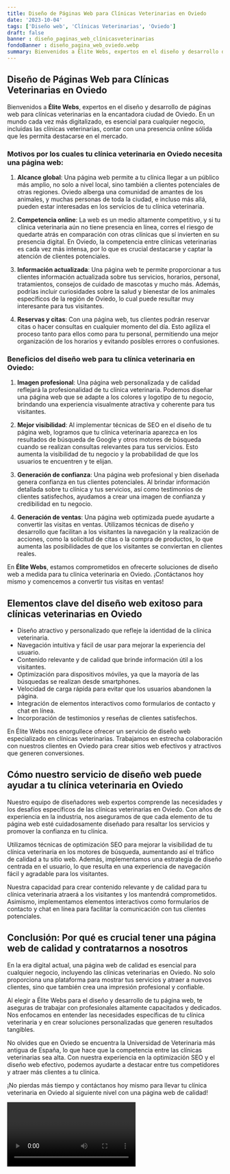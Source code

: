 ```yaml
---
title: Diseño de Páginas Web para Clínicas Veterinarias en Oviedo
date: '2023-10-04'
tags: ['Diseño web', 'Clínicas Veterinarias', 'Oviedo']
draft: false
banner : diseño_paginas_web_clínicasveterinarias
fondoBanner : diseño_pagina_web_oviedo.webp
summary: Bienvenidos a Élite Webs, expertos en el diseño y desarrollo de páginas web para clínicas veterinarias en la encantadora ciudad de Oviedo. En un mundo cada vez más digitalizado, es esencial para cualquier negocio, incluidas las clínicas veterinarias, contar con una presencia online sólida que les permita destacarse en el mercado.
---
```


## Diseño de Páginas Web para Clínicas Veterinarias en Oviedo

Bienvenidos a **Élite Webs**, expertos en el diseño y desarrollo de páginas web para clínicas veterinarias en la encantadora ciudad de Oviedo. En un mundo cada vez más digitalizado, es esencial para cualquier negocio, incluidas las clínicas veterinarias, contar con una presencia online sólida que les permita destacarse en el mercado.

### Motivos por los cuales tu clínica veterinaria en Oviedo necesita una página web:

1. **Alcance global**: Una página web permite a tu clínica llegar a un público más amplio, no solo a nivel local, sino también a clientes potenciales de otras regiones. Oviedo alberga una comunidad de amantes de los animales, y muchas personas de toda la ciudad, e incluso más allá, pueden estar interesadas en los servicios de tu clínica veterinaria.

2. **Competencia online**: La web es un medio altamente competitivo, y si tu clínica veterinaria aún no tiene presencia en línea, corres el riesgo de quedarte atrás en comparación con otras clínicas que sí invierten en su presencia digital. En Oviedo, la competencia entre clínicas veterinarias es cada vez más intensa, por lo que es crucial destacarse y captar la atención de clientes potenciales.

3. **Información actualizada**: Una página web te permite proporcionar a tus clientes información actualizada sobre tus servicios, horarios, personal, tratamientos, consejos de cuidado de mascotas y mucho más. Además, podrías incluir curiosidades sobre la salud y bienestar de los animales específicos de la región de Oviedo, lo cual puede resultar muy interesante para tus visitantes.

4. **Reservas y citas**: Con una página web, tus clientes podrán reservar citas o hacer consultas en cualquier momento del día. Esto agiliza el proceso tanto para ellos como para tu personal, permitiendo una mejor organización de los horarios y evitando posibles errores o confusiones.

### Beneficios del diseño web para tu clínica veterinaria en Oviedo:

1. **Imagen profesional**: Una página web personalizada y de calidad reflejará la profesionalidad de tu clínica veterinaria. Podemos diseñar una página web que se adapte a los colores y logotipo de tu negocio, brindando una experiencia visualmente atractiva y coherente para tus visitantes.

2. **Mejor visibilidad**: Al implementar técnicas de SEO en el diseño de tu página web, logramos que tu clínica veterinaria aparezca en los resultados de búsqueda de Google y otros motores de búsqueda cuando se realizan consultas relevantes para tus servicios. Esto aumenta la visibilidad de tu negocio y la probabilidad de que los usuarios te encuentren y te elijan.

3. **Generación de confianza**: Una página web profesional y bien diseñada genera confianza en tus clientes potenciales. Al brindar información detallada sobre tu clínica y tus servicios, así como testimonios de clientes satisfechos, ayudamos a crear una imagen de confianza y credibilidad en tu negocio.

4. **Generación de ventas**: Una página web optimizada puede ayudarte a convertir las visitas en ventas. Utilizamos técnicas de diseño y desarrollo que facilitan a los visitantes la navegación y la realización de acciones, como la solicitud de citas o la compra de productos, lo que aumenta las posibilidades de que los visitantes se conviertan en clientes reales.

En **Élite Webs**, estamos comprometidos en ofrecerte soluciones de diseño web a medida para tu clínica veterinaria en Oviedo. ¡Contáctanos hoy mismo y comencemos a convertir tus visitas en ventas!

<GifSeo />

<Cta />

## Elementos clave del diseño web exitoso para clínicas veterinarias en Oviedo

- Diseño atractivo y personalizado que refleje la identidad de la clínica veterinaria.
- Navegación intuitiva y fácil de usar para mejorar la experiencia del usuario.
- Contenido relevante y de calidad que brinde información útil a los visitantes.
- Optimización para dispositivos móviles, ya que la mayoría de las búsquedas se realizan desde smartphones.
- Velocidad de carga rápida para evitar que los usuarios abandonen la página.
- Integración de elementos interactivos como formularios de contacto y chat en línea.
- Incorporación de testimonios y reseñas de clientes satisfechos.

En Élite Webs nos enorgullece ofrecer un servicio de diseño web especializado en clínicas veterinarias. Trabajamos en estrecha colaboración con nuestros clientes en Oviedo para crear sitios web efectivos y atractivos que generen conversiones.

## Cómo nuestro servicio de diseño web puede ayudar a tu clínica veterinaria en Oviedo

Nuestro equipo de diseñadores web expertos comprende las necesidades y los desafíos específicos de las clínicas veterinarias en Oviedo. Con años de experiencia en la industria, nos aseguramos de que cada elemento de tu página web esté cuidadosamente diseñado para resaltar los servicios y promover la confianza en tu clínica.

Utilizamos técnicas de optimización SEO para mejorar la visibilidad de tu clínica veterinaria en los motores de búsqueda, aumentando así el tráfico de calidad a tu sitio web. Además, implementamos una estrategia de diseño centrada en el usuario, lo que resulta en una experiencia de navegación fácil y agradable para los visitantes.

Nuestra capacidad para crear contenido relevante y de calidad para tu clínica veterinaria atraerá a los visitantes y los mantendrá comprometidos. Asimismo, implementamos elementos interactivos como formularios de contacto y chat en línea para facilitar la comunicación con tus clientes potenciales.

## Conclusión: Por qué es crucial tener una página web de calidad y contratarnos a nosotros

En la era digital actual, una página web de calidad es esencial para cualquier negocio, incluyendo las clínicas veterinarias en Oviedo. No solo proporciona una plataforma para mostrar tus servicios y atraer a nuevos clientes, sino que también crea una impresión profesional y confiable.

Al elegir a Élite Webs para el diseño y desarrollo de tu página web, te aseguras de trabajar con profesionales altamente capacitados y dedicados. Nos enfocamos en entender las necesidades específicas de tu clínica veterinaria y en crear soluciones personalizadas que generen resultados tangibles.

No olvides que en Oviedo se encuentra la Universidad de Veterinaria más antigua de España, lo que hace que la competencia entre las clínicas veterinarias sea alta. Con nuestra experiencia en la optimización SEO y el diseño web efectivo, podemos ayudarte a destacar entre tus competidores y atraer más clientes a tu clínica.

¡No pierdas más tiempo y contáctanos hoy mismo para llevar tu clínica veterinaria en Oviedo al siguiente nivel con una página web de calidad!

<Video />

<CtaBot job='Clínicas Veterinarias' city='Oviedo'/>

<Gmaps query='Oviedo+españa+maps' />